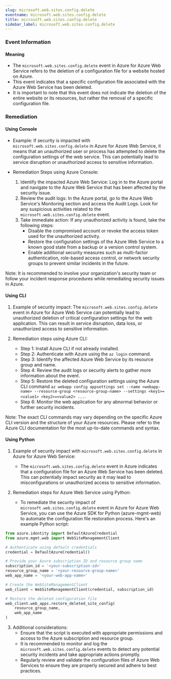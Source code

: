 ```yaml
--- 
slug: microsoft.web.sites.config.delete
eventname: microsoft.web.sites.config.delete
title: microsoft.web.sites.config.delete
sidebar_label: microsoft.web.sites.config.delete
---
```

                       
### Event Information

#### Meaning

- The `microsoft.web.sites.config.delete` event in Azure for Azure Web Service refers to the deletion of a configuration file for a website hosted on Azure.
- This event indicates that a specific configuration file associated with the Azure Web Service has been deleted.
- It is important to note that this event does not indicate the deletion of the entire website or its resources, but rather the removal of a specific configuration file.

### Remediation

#### Using Console

- Example: If security is impacted with `microsoft.web.sites.config.delete` in Azure for Azure Web Service, it means that an unauthorized user or process has attempted to delete the configuration settings of the web service. This can potentially lead to service disruption or unauthorized access to sensitive information.

- Remediation Steps using Azure Console:
  1. Identify the impacted Azure Web Service: Log in to the Azure portal and navigate to the Azure Web Service that has been affected by the security issue.
  2. Review the audit logs: In the Azure portal, go to the Azure Web Service's Monitoring section and access the Audit Logs. Look for any suspicious activities related to the `microsoft.web.sites.config.delete` event.
  3. Take immediate action: If any unauthorized activity is found, take the following steps:
     - Disable the compromised account or revoke the access token used for the unauthorized activity.
     - Restore the configuration settings of the Azure Web Service to a known good state from a backup or a version control system.
     - Enable additional security measures such as multi-factor authentication, role-based access control, or network security groups to prevent similar incidents in the future.

Note: It is recommended to involve your organization's security team or follow your incident response procedures while remediating security issues in Azure.

#### Using CLI

1. Example of security impact: The `microsoft.web.sites.config.delete` event in Azure for Azure Web Service can potentially lead to unauthorized deletion of critical configuration settings for the web application. This can result in service disruption, data loss, or unauthorized access to sensitive information.

2. Remediation steps using Azure CLI:
   - Step 1: Install Azure CLI if not already installed.
   - Step 2: Authenticate with Azure using the `az login` command.
   - Step 3: Identify the affected Azure Web Service by its resource group and name.
   - Step 4: Review the audit logs or security alerts to gather more information about the event.
   - Step 5: Restore the deleted configuration settings using the Azure CLI command `az webapp config appsettings set --name <webapp-name> --resource-group <resource-group-name> --settings <key1>=<value1> <key2>=<value2> ...`.
   - Step 6: Monitor the web application for any abnormal behavior or further security incidents.

Note: The exact CLI commands may vary depending on the specific Azure CLI version and the structure of your Azure resources. Please refer to the Azure CLI documentation for the most up-to-date commands and syntax.

#### Using Python

1. Example of security impact with `microsoft.web.sites.config.delete` in Azure for Azure Web Service:
   - The `microsoft.web.sites.config.delete` event in Azure indicates that a configuration file for an Azure Web Service has been deleted. This can potentially impact security as it may lead to misconfigurations or unauthorized access to sensitive information.

2. Remediation steps for Azure Web Service using Python:
   - To remediate the security impact of `microsoft.web.sites.config.delete` event in Azure for Azure Web Service, you can use the Azure SDK for Python (azure-mgmt-web) to automate the configuration file restoration process. Here's an example Python script:

```python
from azure.identity import DefaultAzureCredential
from azure.mgmt.web import WebSiteManagementClient

# Authenticate using default credentials
credential = DefaultAzureCredential()

# Provide your Azure subscription ID and resource group name
subscription_id = '<your-subscription-id>'
resource_group_name = '<your-resource-group-name>'
web_app_name = '<your-web-app-name>'

# Create the WebSiteManagementClient
web_client = WebSiteManagementClient(credential, subscription_id)

# Restore the deleted configuration file
web_client.web_apps.restore_deleted_site_config(
    resource_group_name,
    web_app_name
)
```

3. Additional considerations:
   - Ensure that the script is executed with appropriate permissions and access to the Azure subscription and resource group.
   - It is recommended to monitor and log the `microsoft.web.sites.config.delete` events to detect any potential security incidents and take appropriate actions promptly.
   - Regularly review and validate the configuration files of Azure Web Services to ensure they are properly secured and adhere to best practices.


 